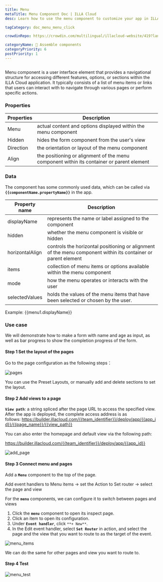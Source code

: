 ```yaml
---
title: Menu
metaTitle: Menu Component Doc | ILLA Cloud
desc: Learn how to use the menu component to customize your app in ILLA Cloud.

tagCategory: doc_menu_menu_click

crowdinRepo: https://crowdin.com/multilingual/illacloud-website/419?languages=en&filter=basic&value=0

categoryName: 🧬 Assemble components
categoryPriority: 6
postPriority: 1
---
```


## <h2 hidden>What is Menu?</h2>

Menu component is a user interface element that provides a navigational structure for accessing different features, options, or sections within the ILLA Cloud application. It typically consists of a list of menu items or links that users can interact with to navigate through various pages or perform specific actions.

### Properties

| Properties | Description                                                                               |
| ---------- | ----------------------------------------------------------------------------------------- |
| Menu       | actual content and options displayed within the menu component                            |
| Hidden     | hides the form component from the user's view                                             |
| Direction  | the orientation or layout of the menu component                                           |
| Align      | the positioning or alignment of the menu component within its container or parent element |

### Data

The component has some commonly used data, which can be called via **`{{componentName.propertyName}}`** in the app.

| Property name   | Description                                                                                                   |
| --------------- | ------------------------------------------------------------------------------------------------------------- |
| displayName     | represents the name or label assigned to the component                                                        |
| hidden          | whether the menu component is visible or hidden                                                               |
| horizontalAlign | controls the horizontal positioning or alignment of the menu component within its container or parent element |
| items           | collection of menu items or options available within the menu component                                       |
| mode            | how the menu operates or interacts with the user                                                              |
| selectedValues  | holds the values of the menu items that have been selected or chosen by the user.                             |

Example: {{menu1.displayName}}

### Use case

We will demonstrate how to make a form with name and age as input, as well as bar progress to show the completion progress of the form.

#### Step 1 Set the layout of the pages

Go to the page configuration as the following steps：

![pages](https://cdn.illacloud.com/official-website/img/docs/pages.png)

You can use the Preset Layouts, or manually add and delete sections to set the layout.

#### Step 2 Add views to a page

**`View path`**: a string spliced after the page URL to access the specified view. After the app is deployed, the complete access address is as follows: https://builder.illacloud.com/{{team_identifier}}/deploy/app/{{app_id}}/{{page_name}}/{{view_path}}

You can also enter the homepage and default view via the following path:

https://builder.illacloud.com/{{team_identifier}}/deploy/app/{{app_id}}

![add_page](https://cdn.illacloud.com/official-website/img/docs/add_page.png)

#### Step 3 Connect menu and pages

Add a **`Menu`** component to the top of the page.

Add event handlers to Menu items → set the Action to Set router → select the page and view

For the **`menu`** components, we can configure it to switch between pages and views

1. Click the **`menu`** component to open its inspect page.
2. Click an item to open its configuration.
3. Under **`Event handler`**, click `**+ New**`.
4. In the Edit event handler, select **`Set Router`** in action, and select the page and the view that you want to route to as the target of the event.

![menu_items](https://cdn.illacloud.com/official-website/img/docs/menu_items.jpg)

We can do the same for other pages and view you want to route to.

#### Step 4 Test

![menu_test](https://cdn.illacloud.com/official-website/img/docs/menu_test.gif)
